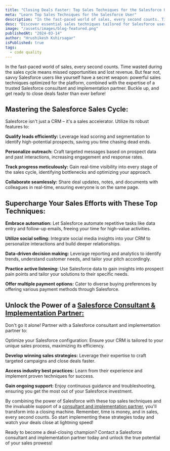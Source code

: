 ```yaml
---
title: "Closing Deals Faster: Top Sales Techniques for the Salesforce User"
meta: "Learn Top Sales Techniques for the Salesforce User"
description: "In the fast-paced world of sales, every second counts. Time wasted during the sales cycle means missed opportunities and lost revenue. But fear not, savvy Salesforce users like yourself have a secret weapon: powerful sales techniques optimized for the platform, combined with the expertise of a trusted Salesforce consultant and implementation partner. Buckle up, and get ready to close deals faster than ever before!"
desc: "Discover essential sales techniques tailored for Salesforce users. Elevate your skills, close deals, and maximize your Salesforce platform."
image: "/assets/images/blog-featured.png"
publishedAt: "2024-03-14"
author: "Hrushikesh Kshirsagar"
isPublished: true
tags:
  - code quality
---
```


In the fast-paced world of sales, every second counts. Time wasted during the sales cycle means missed opportunities and lost revenue. But fear not, savvy Salesforce users like yourself have a secret weapon: powerful sales techniques optimized for the platform, combined with the expertise of a trusted Salesforce consultant and implementation partner. Buckle up, and get ready to close deals faster than ever before!

## Mastering the Salesforce Sales Cycle:

Salesforce isn't just a CRM – it's a sales accelerator. Utilize its robust features to:

**Qualify leads efficiently:** Leverage lead scoring and segmentation to identify high-potential prospects, saving you time chasing dead ends.

**Personalize outreach:** Craft targeted messages based on prospect data and past interactions, increasing engagement and response rates.

**Track progress meticulously:** Gain real-time visibility into every stage of the sales cycle, identifying bottlenecks and optimizing your approach.

**Collaborate seamlessly:** Share deal updates, notes, and documents with colleagues in real-time, ensuring everyone is on the same page.

## Supercharge Your Sales Efforts with These Top Techniques:

**Embrace automation:** Let Salesforce automate repetitive tasks like data entry and follow-up emails, freeing your time for high-value activities.

**Utilize social selling:** Integrate social media insights into your CRM to personalize interactions and build deeper relationships.

**Data-driven decision making:** Leverage reporting and analytics to identify trends, understand customer needs, and tailor your pitch accordingly.

**Practice active listening:** Use Salesforce data to gain insights into prospect pain points and tailor your solutions to their specific needs.

**Offer multiple payment options:** Cater to diverse buying preferences by offering various payment methods through Salesforce.

## Unlock the Power of a [Salesforce Consultant & Implementation Partner:](https://www.cloudprism.in)

Don't go it alone! Partner with a Salesforce consultant and implementation partner to:

Optimize your Salesforce configuration: Ensure your CRM is tailored to your unique sales process, maximizing its efficiency.

**Develop winning sales strategies:** Leverage their expertise to craft targeted campaigns and close deals faster.

**Access industry best practices:** Learn from their experience and implement proven techniques for success.

**Gain ongoing support:** Enjoy continuous guidance and troubleshooting, ensuring you get the most out of your Salesforce investment.

By combining the power of Salesforce with these top sales techniques and the invaluable support of a [consultant and implementation partner](https://www.cloudprism.in), you'll transform into a closing machine. Remember, time is money, and in sales, every second counts. So start implementing these strategies today and watch your deals close at lightning speed!

Ready to become a deal-closing champion? Contact a Salesforce consultant and implementation partner today and unlock the true potential of your sales prowess!
